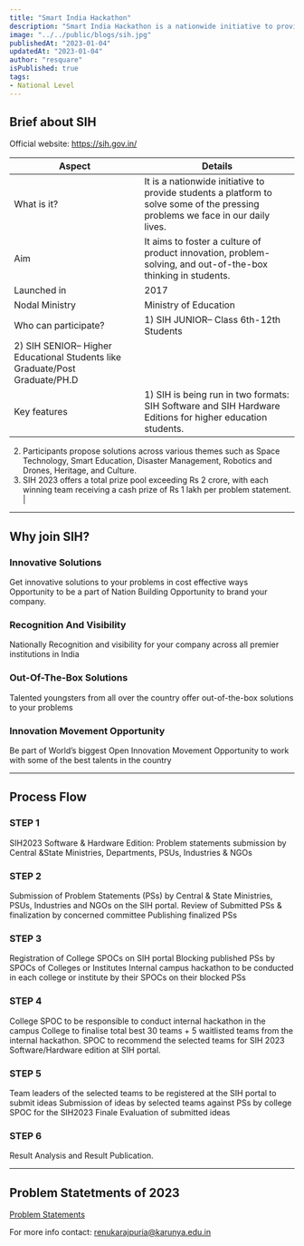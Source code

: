 ```yaml
---
title: "Smart India Hackathon"
description: "Smart India Hackathon is a nationwide initiative to provide students with a platform to solve some of the pressing problems we face in our daily lives"
image: "../../public/blogs/sih.jpg"
publishedAt: "2023-01-04"
updatedAt: "2023-01-04"
author: "resquare"
isPublished: true
tags:
- National Level
---
```




## Brief about SIH

Official website: https://sih.gov.in/

| Aspect               | Details       |
| ----------------------- | ------------ | 
| What is it?  | It is a nationwide initiative to provide students a platform to solve some of the pressing problems we face in our daily lives.  |
| Aim | It aims to foster a culture of product innovation, problem-solving, and out-of-the-box thinking in students.   |
| Launched in | 2017 |
| Nodal Ministry | Ministry of Education |
| Who can participate? | 1) SIH JUNIOR– Class 6th-12th Students
2) SIH SENIOR– Higher Educational Students like Graduate/Post Graduate/PH.D |
| Key features | 1) SIH is being run in two formats: SIH Software and SIH Hardware Editions for higher education students.
2) Participants propose solutions across various themes such as Space Technology, Smart Education, Disaster Management, Robotics and Drones, Heritage, and Culture.
3) SIH 2023 offers a total prize pool exceeding Rs 2 crore, with each winning team receiving a cash prize of Rs 1 lakh per problem statement. |

---

## Why join SIH?

### Innovative Solutions
Get innovative solutions to your problems in cost effective ways Opportunity to be a part of Nation Building Opportunity to brand your company.

### Recognition And Visibility
Nationally Recognition and visibility for your company across all premier institutions in India

### Out-Of-The-Box Solutions
Talented youngsters from all over the country offer out-of-the-box solutions to your problems

### Innovation Movement Opportunity
Be part of World’s biggest Open Innovation Movement Opportunity to work with some of the best talents in the country

---

## Process Flow

### STEP 1
SIH2023 Software & Hardware Edition: Problem statements submission by Central &State Ministries, Departments, PSUs, Industries & NGOs

### STEP 2
Submission of Problem Statements (PSs) by Central & State Ministries, PSUs, Industries and NGOs on the SIH portal. Review of Submitted PSs & finalization by concerned committee Publishing finalized PSs

### STEP 3
Registration of College SPOCs on SIH portal Blocking published PSs by SPOCs of Colleges or Institutes Internal campus hackathon to be conducted in each college or institute by their SPOCs on their blocked PSs

### STEP 4
College SPOC to be responsible to conduct internal hackathon in the campus College to finalise total best 30 teams + 5 waitlisted teams from the internal hackathon. SPOC to recommend the selected teams for SIH 2023 Software/Hardware edition at SIH portal.

### STEP 5
Team leaders of the selected teams to be registered at the SIH portal to submit ideas Submission of ideas by selected teams against PSs by college SPOC for the SIH2023 Finale Evaluation of submitted ideas

### STEP 6
Result Analysis and Result Publication.

---

## Problem Statetments of 2023

[Problem Statements](https://docs.google.com/spreadsheets/d/1YFepXH-MrwpQZAyHQpMaeaLGByyObAY0O65ht5oTKeg/edit?usp=sharing)


For more info contact: renukarajpuria@karunya.edu.in
